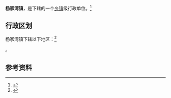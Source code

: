 {{中国乡级行政区|14/09/31/103/000}}

'''杨家湾镇'''，是{{PRC admin/fullname|14/09/31/103/000|3}}下辖的一个[[乡镇|乡镇]]级行政单位。<ref>{{PRC admin/ref sgc|{{PRC admin/parent|14/09/31/103/000}}}}</ref>

== 行政区划 ==

杨家湾镇下辖以下地区：<ref>{{PRC admin/ref sgc|14/09/31/103/000}}</ref>

{{PRC admin/children|14/09/31/103/000}}。

== 参考资料 ==

{{reflist}}

{{行政区划小作品}}
{{PRC admin/navcat|14/09/31/103/000}}